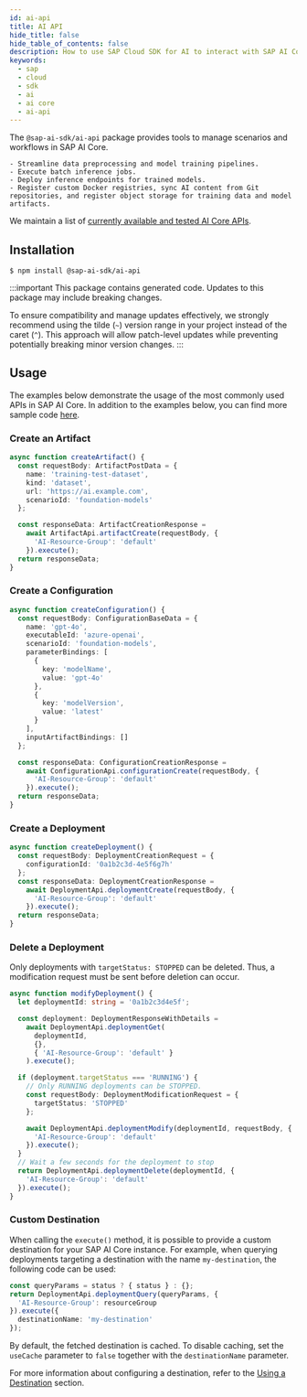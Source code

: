 ```yaml
---
id: ai-api
title: AI API
hide_title: false
hide_table_of_contents: false
description: How to use SAP Cloud SDK for AI to interact with SAP AI Core.
keywords:
  - sap
  - cloud
  - sdk
  - ai
  - ai core
  - ai-api
---
```


The `@sap-ai-sdk/ai-api` package provides tools to manage scenarios and workflows in SAP AI Core.

    - Streamline data preprocessing and model training pipelines.
    - Execute batch inference jobs.
    - Deploy inference endpoints for trained models.
    - Register custom Docker registries, sync AI content from Git repositories, and register object storage for training data and model artifacts.

We maintain a list of [currently available and tested AI Core APIs](https://github.com/SAP/ai-sdk-js/blob/main/docs/list-tested-APIs.md).

## Installation

```
$ npm install @sap-ai-sdk/ai-api
```

:::important
This package contains generated code.
Updates to this package may include breaking changes.

To ensure compatibility and manage updates effectively, we strongly recommend using the tilde (`~`) version range in your project instead of the caret (`^`).
This approach will allow patch-level updates while preventing potentially breaking minor version changes.
:::

## Usage

The examples below demonstrate the usage of the most commonly used APIs in SAP AI Core.
In addition to the examples below, you can find more sample code [here](https://github.com/SAP/ai-sdk-js/blob/main/sample-code/src/ai-api).

### Create an Artifact

```ts
async function createArtifact() {
  const requestBody: ArtifactPostData = {
    name: 'training-test-dataset',
    kind: 'dataset',
    url: 'https://ai.example.com',
    scenarioId: 'foundation-models'
  };

  const responseData: ArtifactCreationResponse =
    await ArtifactApi.artifactCreate(requestBody, {
      'AI-Resource-Group': 'default'
    }).execute();
  return responseData;
}
```

### Create a Configuration

```ts
async function createConfiguration() {
  const requestBody: ConfigurationBaseData = {
    name: 'gpt-4o',
    executableId: 'azure-openai',
    scenarioId: 'foundation-models',
    parameterBindings: [
      {
        key: 'modelName',
        value: 'gpt-4o'
      },
      {
        key: 'modelVersion',
        value: 'latest'
      }
    ],
    inputArtifactBindings: []
  };

  const responseData: ConfigurationCreationResponse =
    await ConfigurationApi.configurationCreate(requestBody, {
      'AI-Resource-Group': 'default'
    }).execute();
  return responseData;
}
```

### Create a Deployment

```ts
async function createDeployment() {
  const requestBody: DeploymentCreationRequest = {
    configurationId: '0a1b2c3d-4e5f6g7h'
  };
  const responseData: DeploymentCreationResponse =
    await DeploymentApi.deploymentCreate(requestBody, {
      'AI-Resource-Group': 'default'
    }).execute();
  return responseData;
}
```

### Delete a Deployment

Only deployments with `targetStatus: STOPPED` can be deleted.
Thus, a modification request must be sent before deletion can occur.

```ts
async function modifyDeployment() {
  let deploymentId: string = '0a1b2c3d4e5f';

  const deployment: DeploymentResponseWithDetails =
    await DeploymentApi.deploymentGet(
      deploymentId,
      {},
      { 'AI-Resource-Group': 'default' }
    ).execute();

  if (deployment.targetStatus === 'RUNNING') {
    // Only RUNNING deployments can be STOPPED.
    const requestBody: DeploymentModificationRequest = {
      targetStatus: 'STOPPED'
    };

    await DeploymentApi.deploymentModify(deploymentId, requestBody, {
      'AI-Resource-Group': 'default'
    }).execute();
  }
  // Wait a few seconds for the deployment to stop
  return DeploymentApi.deploymentDelete(deploymentId, {
    'AI-Resource-Group': 'default'
  }).execute();
}
```

### Custom Destination

When calling the `execute()` method, it is possible to provide a custom destination for your SAP AI Core instance.
For example, when querying deployments targeting a destination with the name `my-destination`, the following code can be used:

```ts
const queryParams = status ? { status } : {};
return DeploymentApi.deploymentQuery(queryParams, {
  'AI-Resource-Group': resourceGroup
}).execute({
  destinationName: 'my-destination'
});
```

By default, the fetched destination is cached.
To disable caching, set the `useCache` parameter to `false` together with the `destinationName` parameter.

For more information about configuring a destination, refer to the [Using a Destination](../connecting-to-ai-core#using-a-destination) section.

